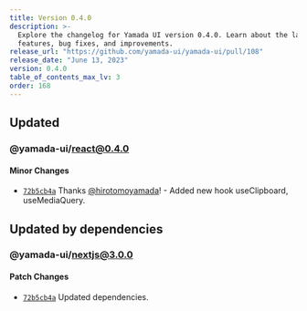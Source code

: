 ```yaml
---
title: Version 0.4.0
description: >-
  Explore the changelog for Yamada UI version 0.4.0. Learn about the latest
  features, bug fixes, and improvements.
release_url: "https://github.com/yamada-ui/yamada-ui/pull/108"
release_date: "June 13, 2023"
version: 0.4.0
table_of_contents_max_lv: 3
order: 168
---
```


## Updated

### @yamada-ui/react@0.4.0

#### Minor Changes

- [`72b5cb4a`](https://github.com/hirotomoyamada/yamada-ui/commit/72b5cb4a514743144336f79df29ce48939b22f2d) Thanks [@hirotomoyamada](https://github.com/hirotomoyamada)! - Added new hook useClipboard, useMediaQuery.

## Updated by dependencies

### @yamada-ui/nextjs@3.0.0

#### Patch Changes

- [`72b5cb4a`](https://github.com/hirotomoyamada/yamada-ui/commit/72b5cb4a514743144336f79df29ce48939b22f2d) Updated dependencies.
